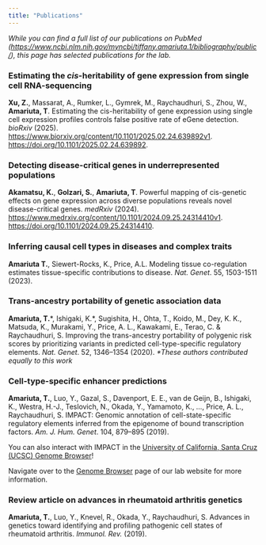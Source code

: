 ```yaml
---
title: "Publications"
---
```


*While you can find a full list of our publications on PubMed ([https://www.ncbi.nlm.nih.gov/myncbi/tiffany.amariuta.1/bibliography/public/](https://www.ncbi.nlm.nih.gov/myncbi/tiffany.amariuta.1/bibliography/public/)), this page has selected publications for the lab.*

### Estimating the *cis*-heritability of gene expression from single cell RNA-sequencing

**Xu, Z.**, Massarat, A., Rumker, L., Gymrek, M., Raychaudhuri, S., Zhou, W., **Amariuta, T**. Estimating the cis-heritability of gene expression using single cell expression profiles controls false positive rate of eGene detection. *bioRxiv* (2025). [https://www.biorxiv.org/content/10.1101/2025.02.24.639892v1](https://www.biorxiv.org/content/10.1101/2025.02.24.639892v1). [https://doi.org/10.1101/2025.02.24.639892](https://doi.org/10.1101/2025.02.24.639892).

### Detecting disease-critical genes in underrepresented populations

**Akamatsu, K.**, **Golzari, S.**, **Amariuta, T**. Powerful mapping of cis-genetic effects on gene expression across diverse populations reveals novel disease-critical genes. *medRxiv* (2024). [https://www.medrxiv.org/content/10.1101/2024.09.25.24314410v1](https://www.medrxiv.org/content/10.1101/2024.09.25.24314410v1). [https://doi.org/10.1101/2024.09.25.24314410](https://doi.org/10.1101/2024.09.25.24314410).

### Inferring causal cell types in diseases and complex traits

**Amariuta T.**, Siewert-Rocks, K., Price, A.L. Modeling tissue co-regulation estimates tissue-specific contributions to disease. *Nat. Genet*. 55, 1503-1511 (2023). 

### Trans-ancestry portability of genetic association data

**Amariuta, T.**\*, Ishigaki, K.\*, Sugishita, H., Ohta, T., Koido, M., Dey, K. K., Matsuda, K., Murakami, Y., Price, A. L., Kawakami, E., Terao, C. & Raychaudhuri, S. Improving the trans-ancestry portability of polygenic risk scores by prioritizing variants in predicted cell-type-specific regulatory elements. *Nat. Genet*. 52, 1346–1354 (2020). *\*These authors contributed equally to this work*

### Cell-type-specific enhancer predictions

**Amariuta, T.**, Luo, Y., Gazal, S., Davenport, E. E., van de Geijn, B., Ishigaki, K., Westra, H.-J., Teslovich, N., Okada, Y., Yamamoto, K., …, Price, A. L., Raychaudhuri, S. IMPACT: Genomic annotation of cell-state-specific regulatory elements inferred from the epigenome of bound transcription factors. *Am. J. Hum. Genet*. 104, 879–895 (2019).

::: {.callout-note}
You can also interact with IMPACT in the [University of California, Santa Cruz (UCSC) Genome Browser](https://genome.ucsc.edu/cgi-bin/hgTracks?db=hg19&lastVirtModeType=default&lastVirtModeExtraState=&virtModeType=default&virtMode=0&nonVirtPosition=&position=chr2%3A204731424%2D204737596&hgsid=1934727764_rIAiAWPAGhjOcW4HDUD1NMNWWv9W)! 

Navigate over to the [Genome Browser](genomebrowser.qmd) page of our lab website for more information.
:::

### Review article on advances in rheumatoid arthritis genetics

**Amariuta, T.**, Luo, Y., Knevel, R., Okada, Y., Raychaudhuri, S. Advances in genetics toward identifying and profiling pathogenic cell states of rheumatoid arthritis. *Immunol. Rev.* (2019).
